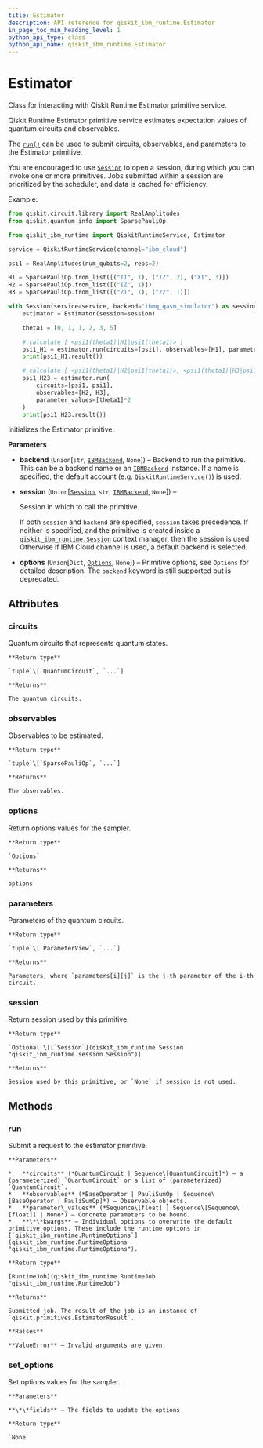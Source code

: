 ```yaml
---
title: Estimator
description: API reference for qiskit_ibm_runtime.Estimator
in_page_toc_min_heading_level: 1
python_api_type: class
python_api_name: qiskit_ibm_runtime.Estimator
---
```


# Estimator

<Class id="qiskit_ibm_runtime.Estimator" github="https://github.com/qiskit/qiskit-ibm-runtime/tree/stable/0.14/qiskit_ibm_runtime/estimator.py" signature="Estimator(backend=None, session=None, options=None)">
  Class for interacting with Qiskit Runtime Estimator primitive service.

  Qiskit Runtime Estimator primitive service estimates expectation values of quantum circuits and observables.

  The [`run()`](#qiskit_ibm_runtime.Estimator.run "qiskit_ibm_runtime.Estimator.run") can be used to submit circuits, observables, and parameters to the Estimator primitive.

  You are encouraged to use [`Session`](qiskit_ibm_runtime.Session "qiskit_ibm_runtime.Session") to open a session, during which you can invoke one or more primitives. Jobs submitted within a session are prioritized by the scheduler, and data is cached for efficiency.

  Example:

  ```python
  from qiskit.circuit.library import RealAmplitudes
  from qiskit.quantum_info import SparsePauliOp

  from qiskit_ibm_runtime import QiskitRuntimeService, Estimator

  service = QiskitRuntimeService(channel="ibm_cloud")

  psi1 = RealAmplitudes(num_qubits=2, reps=2)

  H1 = SparsePauliOp.from_list([("II", 1), ("IZ", 2), ("XI", 3)])
  H2 = SparsePauliOp.from_list([("IZ", 1)])
  H3 = SparsePauliOp.from_list([("ZI", 1), ("ZZ", 1)])

  with Session(service=service, backend="ibmq_qasm_simulator") as session:
      estimator = Estimator(session=session)

      theta1 = [0, 1, 1, 2, 3, 5]

      # calculate [ <psi1(theta1)|H1|psi1(theta1)> ]
      psi1_H1 = estimator.run(circuits=[psi1], observables=[H1], parameter_values=[theta1])
      print(psi1_H1.result())

      # calculate [ <psi1(theta1)|H2|psi1(theta1)>, <psi1(theta1)|H3|psi1(theta1)> ]
      psi1_H23 = estimator.run(
          circuits=[psi1, psi1],
          observables=[H2, H3],
          parameter_values=[theta1]*2
      )
      print(psi1_H23.result())
  ```

  Initializes the Estimator primitive.

  **Parameters**

  *   **backend** (`Union`\[`str`, [`IBMBackend`](qiskit_ibm_runtime.IBMBackend "qiskit_ibm_runtime.ibm_backend.IBMBackend"), `None`]) – Backend to run the primitive. This can be a backend name or an [`IBMBackend`](qiskit_ibm_runtime.IBMBackend "qiskit_ibm_runtime.IBMBackend") instance. If a name is specified, the default account (e.g. `QiskitRuntimeService()`) is used.

  *   **session** (`Union`\[[`Session`](qiskit_ibm_runtime.Session "qiskit_ibm_runtime.session.Session"), `str`, [`IBMBackend`](qiskit_ibm_runtime.IBMBackend "qiskit_ibm_runtime.ibm_backend.IBMBackend"), `None`]) –

      Session in which to call the primitive.

      If both `session` and `backend` are specified, `session` takes precedence. If neither is specified, and the primitive is created inside a [`qiskit_ibm_runtime.Session`](qiskit_ibm_runtime.Session "qiskit_ibm_runtime.Session") context manager, then the session is used. Otherwise if IBM Cloud channel is used, a default backend is selected.

  *   **options** (`Union`\[`Dict`, [`Options`](qiskit_ibm_runtime.options.Options "qiskit_ibm_runtime.options.options.Options"), `None`]) – Primitive options, see `Options` for detailed description. The `backend` keyword is still supported but is deprecated.

  ## Attributes

  ### circuits

  <Attribute id="qiskit_ibm_runtime.Estimator.circuits" name="circuits">
    Quantum circuits that represents quantum states.

    **Return type**

    `tuple`\[`QuantumCircuit`, `...`]

    **Returns**

    The quantum circuits.
  </Attribute>

  ### observables

  <Attribute id="qiskit_ibm_runtime.Estimator.observables" name="observables">
    Observables to be estimated.

    **Return type**

    `tuple`\[`SparsePauliOp`, `...`]

    **Returns**

    The observables.
  </Attribute>

  ### options

  <Attribute id="qiskit_ibm_runtime.Estimator.options" name="options">
    Return options values for the sampler.

    **Return type**

    `Options`

    **Returns**

    options
  </Attribute>

  ### parameters

  <Attribute id="qiskit_ibm_runtime.Estimator.parameters" name="parameters">
    Parameters of the quantum circuits.

    **Return type**

    `tuple`\[`ParameterView`, `...`]

    **Returns**

    Parameters, where `parameters[i][j]` is the j-th parameter of the i-th circuit.
  </Attribute>

  ### session

  <Attribute id="qiskit_ibm_runtime.Estimator.session" name="session">
    Return session used by this primitive.

    **Return type**

    `Optional`\[[`Session`](qiskit_ibm_runtime.Session "qiskit_ibm_runtime.session.Session")]

    **Returns**

    Session used by this primitive, or `None` if session is not used.
  </Attribute>

  ## Methods

  ### run

  <Function id="qiskit_ibm_runtime.Estimator.run" name="run" signature="run(circuits, observables, parameter_values=None, **kwargs)">
    Submit a request to the estimator primitive.

    **Parameters**

    *   **circuits** (*QuantumCircuit | Sequence\[QuantumCircuit]*) – a (parameterized) `QuantumCircuit` or a list of (parameterized) `QuantumCircuit`.
    *   **observables** (*BaseOperator | PauliSumOp | Sequence\[BaseOperator | PauliSumOp]*) – Observable objects.
    *   **parameter\_values** (*Sequence\[float] | Sequence\[Sequence\[float]] | None*) – Concrete parameters to be bound.
    *   **\*\*kwargs** – Individual options to overwrite the default primitive options. These include the runtime options in [`qiskit_ibm_runtime.RuntimeOptions`](qiskit_ibm_runtime.RuntimeOptions "qiskit_ibm_runtime.RuntimeOptions").

    **Return type**

    [RuntimeJob](qiskit_ibm_runtime.RuntimeJob "qiskit_ibm_runtime.RuntimeJob")

    **Returns**

    Submitted job. The result of the job is an instance of `qiskit.primitives.EstimatorResult`.

    **Raises**

    **ValueError** – Invalid arguments are given.
  </Function>

  ### set\_options

  <Function id="qiskit_ibm_runtime.Estimator.set_options" name="set_options" signature="set_options(**fields)">
    Set options values for the sampler.

    **Parameters**

    **\*\*fields** – The fields to update the options

    **Return type**

    `None`
  </Function>
</Class>

